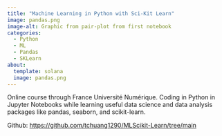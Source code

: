 ```yaml
---
title: "Machine Learning in Python with Sci-Kit Learn"
image: pandas.png
image-alt: Graphic from pair-plot from first notebook
categories:
  - Python
  - ML
  - Pandas
  - SKLearn
about:
  template: solana
  image: pandas.png
---
```


Online course through France Université Numérique. Coding in Python in Jupyter Notebooks while learning useful data science and data analysis packages like pandas, seaborn, and scikit-learn.

Github: <https://github.com/tchuang1290/MLScikit-Learn/tree/main>
